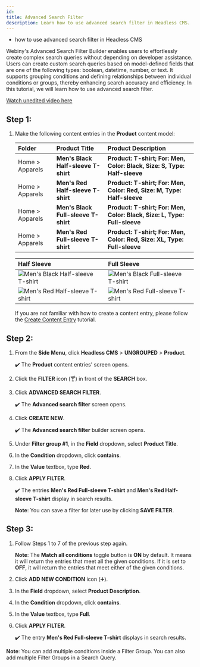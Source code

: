 ```yaml
---
id: 
title: Advanced Search Filter
description: Learn how to use advanced search filter in Headless CMS.
---
```



<Alert type="success" title="WHAT YOU'LL LEARN">

- how to use advanced search filter in Headless CMS

</Alert>

Webiny's Advanced Search Filter Builder enables users to effortlessly create complex search queries without depending on developer assistance. Users can create custom search queries based on model-defined fields that are one of the following types: boolean, datetime, number, or text. It supports grouping conditions and defining relationships between individual conditions or groups, thereby enhancing search accuracy and efficiency. In this tutorial, we will learn how to use advanced search filter.


[Watch unedited video here](https://drive.google.com/file/d/11wkQjF4-t0dDucfNW2Q00qZmlphEGCzz/view?usp=drive_link)


## Step 1: 

1. Make the following content entries in the **Product** content model:

   | Folder     | Product Title     | Product Description |
   | :-------  | :---------| :------  |
   | Home > Apparels | **Men's Black Half-sleeve T-shirt** | **Product: T-shirt; For: Men, Color: Black, Size: S, Type: Half-sleeve** |
   | Home > Apparels | **Men's Red Half-sleeve T-shirt**   | **Product: T-shirt; For: Men, Color: Red, Size: M, Type: Half-sleeve**   |
   | Home > Apparels | **Men's Black Full-sleeve T-shirt** | **Product: T-shirt; For: Men, Color: Black, Size: L, Type: Full-sleeve** |
   | Home > Apparels | **Men's Red Full-sleeve T-shirt**   | **Product: T-shirt; For: Men, Color: Red, Size: XL, Type: Full-sleeve**  |

   |Half Sleeve|Full Sleeve|
   |:--        |:--        |
   |![Men's Black Half-sleeve T-shirt](./assets/advanced-search-filter-builder/men-black-half-sleeve.jpeg)|![Men's Black Full-sleeve T-shirt](./assets/advanced-search-filter-builder/men-black-full-sleeve.jpeg)|
   |![Men's Red Half-sleeve T-shirt](./assets/advanced-search-filter-builder/men-red-half-sleeve.jpeg)|![Men's Red Full-sleeve T-shirt](./assets/advanced-search-filter-builder/men-red-full-sleeve.jpeg)|

   If you are not familiar with how to create a content entry, please follow the [Create Content Entry](/docs/{version}/user-guides/headless-cms/essentials/create-content-entry) tutorial.


## Step 2:

1. From the **Side Menu**, click **Headless CMS** > **UNGROUPED** > **Product**.

    ✔️ The **Product** content entries' screen opens.

2. Click the **FILTER** icon (🍸) in front of the **SEARCH** box.

3. Click **ADVANCED SEARCH FILTER**.

   ✔️ The **Advanced search filter** screen opens.

4. Click **CREATE NEW**.

   ✔️ The **Advanced search filter** builder screen opens.

5. Under **Filter group #1**, in the **Field** dropdown, select **Product Title**.

6. In the **Condition** dropdown, click **contains**.

7. In the **Value** textbox, type **Red**.

8. Click **APPLY FILTER**.

   ✔️ The entries **Men's Red Full-sleeve T-shirt** and **Men's Red Half-sleeve T-shirt** display in search results.

   **Note**: You can save a filter for later use by clicking **SAVE FILTER**.


## Step 3: 

1. Follow Steps 1 to 7 of the previous step again. 

   **Note**: The **Match all conditions** toggle button is **ON** by default. It means it will return the entries that meet all the given conditions. If it is set to **OFF**, it will return the entries that meet either of the given conditions.

2. Click **ADD NEW CONDITION** icon (➕).

3. In the **Field** dropdown, select **Product Description**.

4. In the **Condition** dropdown, click **contains**.

5. In the **Value** textbox, type **Full**.

6. Click **APPLY FILTER**.

   ✔️ The entry **Men's Red Full-sleeve T-shirt** displays in search results.

**Note**: You can add multiple conditions inside a Filter Group. You can also add multiple Filter Groups in a Search Query.


